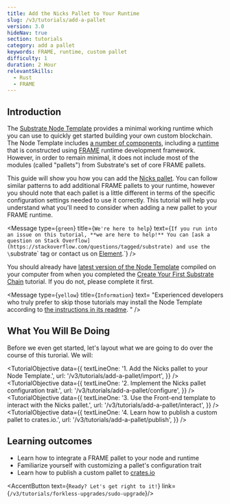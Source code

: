 ```yaml
---
title: Add the Nicks Pallet to Your Runtime
slug: /v3/tutorials/add-a-pallet
version: 3.0 
hideNav: true
section: tutorials
category: add a pallet
keywords: FRAME, runtime, custom pallet
difficulty: 1
duration: 2 Hour
relevantSkills: 
  - Rust 
  - FRAME
---
```


## Introduction

The
[Substrate Node Template](https://github.com/substrate-developer-hub/substrate-node-template)
provides a minimal working runtime which you can use to quickly get started building your own custom
blockchain. The Node Template includes [a number of components](/v3/docs/getting-started/architecture), including
a [runtime](/v3/docs/getting-started/glossary#runtime) that is constructed using
[FRAME](/v3/docs/runtime/frame) runtime development framework. However, in order to
remain minimal, it does not include most of the modules (called "pallets") from Substrate's set of
core FRAME pallets.

This guide will show you how you can add the
[Nicks pallet](/rustdocs/latest/pallet_nicks/index.html). You can follow
similar patterns to add additional FRAME pallets to your runtime, however you should note that each
pallet is a little different in terms of the specific configuration settings needed to use it
correctly. This tutorial will help you understand what you'll need to consider when adding a new
pallet to your FRAME runtime.

<Message
  type={`green`}
  title={`We're here to help`}
  text={`If you run into an issue on this tutorial, **we are here to help!** You can
  [ask a question on Stack Overflow](https://stackoverflow.com/questions/tagged/substrate) and use the
  \`substrate\` tag or contact us on [Element](https://matrix.to/#/#substrate-technical:matrix.org).`}
/>

You should already have [latest version of the Node Template](https://github.com/substrate-developer-hub/substrate-node-template/tree/latest) compiled on your computer from when you completed the
[Create Your First Substrate Chain](/v3/tutorials/create-your-first-substrate-chain/) tutorial. If
you do not, please complete it first.

<Message
  type={`yellow`}
  title={`Information`}
  text=
      "Experienced developers who truly prefer to skip those tutorials may install the Node Template
      according to [the instructions in its readme](https://github.com/substrate-developer-hub/substrate-node-template#getting-started).
      "
/>

## What You Will Be Doing

Before we even get started, let's layout what we are going to do over the course of this turorial. We will:

<TutorialObjective
  data={{
    textLineOne:
      '1. Add the Nicks pallet to your Node Template.',
    url: '/v3/tutorials/add-a-pallet/import',
  }}
/>
<TutorialObjective
  data={{
    textLineOne:
      '2. Implement the Nicks pallet configuration trait.',
    url: '/v3/tutorials/add-a-pallet/configure',
  }}
/>
<TutorialObjective
  data={{
    textLineOne:
      '3. Use the Front-end template to interact with the Nicks pallet.',
    url: '/v3/tutorials/add-a-pallet/interact',
  }}
/>
<TutorialObjective
  data={{
    textLineOne:
      '4. Learn how to publish a custom pallet to crates.io.',
    url: '/v3/tutorials/add-a-pallet/publish',
  }}
/>

## Learning outcomes

- Learn how to integrate a FRAME pallet to your node and runtime
- Familiarize yourself with customizing a pallet's configuration trait 
- Learn how to publish a custom pallet to [crates.io](https://crates.io/)

<AccentButton text={`Ready? Let's get right to it!`} link={`/v3/tutorials/forkless-upgrades/sudo-upgrade`}/>

